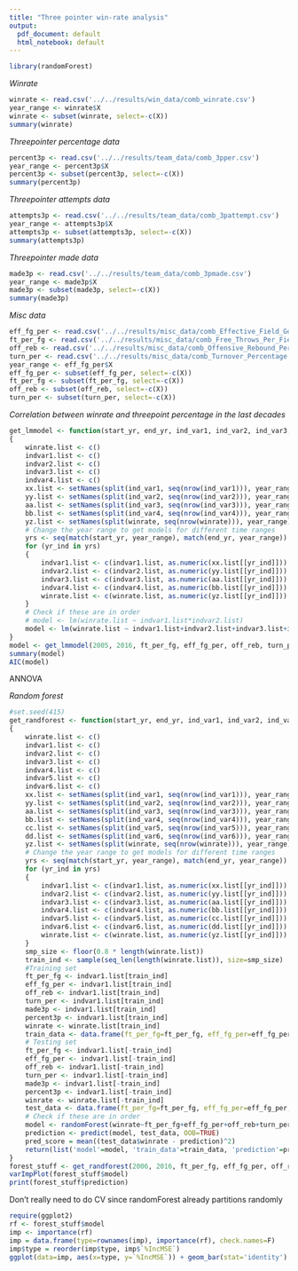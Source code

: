 ```yaml
---
title: "Three pointer win-rate analysis"
output:
  pdf_document: default
  html_notebook: default
---
```


```r
library(randomForest)
```
*Winrate*
```r
winrate <- read.csv('../../results/win_data/comb_winrate.csv')
year_range <- winrate$X
winrate <- subset(winrate, select=-c(X))
summary(winrate)
```

*Threepointer percentage data*
```r
percent3p <- read.csv('../../results/team_data/comb_3pper.csv')
year_range <- percent3p$X
percent3p <- subset(percent3p, select=-c(X))
summary(percent3p)
```

*Threepointer attempts data*
```r
attempts3p <- read.csv('../../results/team_data/comb_3pattempt.csv')
year_range <- attempts3p$X
attempts3p <- subset(attempts3p, select=-c(X))
summary(attempts3p)
```

*Threepointer made data*
```r
made3p <- read.csv('../../results/team_data/comb_3pmade.csv')
year_range <- made3p$X
made3p <- subset(made3p, select=-c(X))
summary(made3p)
```

*Misc data*
```r
eff_fg_per <- read.csv('../../results/misc_data/comb_Effective_Field_Goal_Percentage.csv')
ft_per_fg <- read.csv('../../results/misc_data/comb_Free_Throws_Per_Field_Goal_Attempt.csv')
off_reb <- read.csv('../../results/misc_data/comb_Offensive_Rebound_Percentage.csv')
turn_per <- read.csv('../../results/misc_data/comb_Turnover_Percentage.csv')
year_range <- eff_fg_per$X
eff_fg_per <- subset(eff_fg_per, select=-c(X))
ft_per_fg <- subset(ft_per_fg, select=-c(X))
off_reb <- subset(off_reb, select=-c(X))
turn_per <- subset(turn_per, select=-c(X))
```

*Correlation between winrate and threepoint percentage in the last decades*
```r
get_lmmodel <- function(start_yr, end_yr, ind_var1, ind_var2, ind_var3, ind_var4)
{
    winrate.list <- c()
    indvar1.list <- c()
    indvar2.list <- c()
    indvar3.list <- c()
    indvar4.list <- c()
    xx.list <- setNames(split(ind_var1, seq(nrow(ind_var1))), year_range)
    yy.list <- setNames(split(ind_var2, seq(nrow(ind_var2))), year_range)
    aa.list <- setNames(split(ind_var3, seq(nrow(ind_var3))), year_range)
    bb.list <- setNames(split(ind_var4, seq(nrow(ind_var4))), year_range)
    yz.list <- setNames(split(winrate, seq(nrow(winrate))), year_range)
    # Change the year range to get models for different time ranges
    yrs <- seq(match(start_yr, year_range), match(end_yr, year_range))
    for (yr_ind in yrs)
    {
        indvar1.list <- c(indvar1.list, as.numeric(xx.list[[yr_ind]]))
        indvar2.list <- c(indvar2.list, as.numeric(yy.list[[yr_ind]]))
        indvar3.list <- c(indvar3.list, as.numeric(aa.list[[yr_ind]]))
        indvar4.list <- c(indvar4.list, as.numeric(bb.list[[yr_ind]]))
        winrate.list <- c(winrate.list, as.numeric(yz.list[[yr_ind]]))
    }
    # Check if these are in order
    # model <- lm(winrate.list ~ indvar1.list*indvar2.list)
    model <- lm(winrate.list ~ indvar1.list+indvar2.list+indvar3.list+indvar4.list)
}
model <- get_lmmodel(2005, 2016, ft_per_fg, eff_fg_per, off_reb, turn_per)
summary(model)
AIC(model)
```



ANNOVA


*Random forest*
```r
#set.seed(415)
get_randforest <- function(start_yr, end_yr, ind_var1, ind_var2, ind_var3, ind_var4, ind_var5, ind_var6)
{
    winrate.list <- c()
    indvar1.list <- c()
    indvar2.list <- c()
    indvar3.list <- c()
    indvar4.list <- c()
    indvar5.list <- c()
    indvar6.list <- c()
    xx.list <- setNames(split(ind_var1, seq(nrow(ind_var1))), year_range)
    yy.list <- setNames(split(ind_var2, seq(nrow(ind_var2))), year_range)
    aa.list <- setNames(split(ind_var3, seq(nrow(ind_var3))), year_range)
    bb.list <- setNames(split(ind_var4, seq(nrow(ind_var4))), year_range)
    cc.list <- setNames(split(ind_var5, seq(nrow(ind_var5))), year_range)
    dd.list <- setNames(split(ind_var6, seq(nrow(ind_var6))), year_range)
    yz.list <- setNames(split(winrate, seq(nrow(winrate))), year_range)
    # Change the year range to get models for different time ranges
    yrs <- seq(match(start_yr, year_range), match(end_yr, year_range))
    for (yr_ind in yrs)
    {
        indvar1.list <- c(indvar1.list, as.numeric(xx.list[[yr_ind]]))
        indvar2.list <- c(indvar2.list, as.numeric(yy.list[[yr_ind]]))
        indvar3.list <- c(indvar3.list, as.numeric(aa.list[[yr_ind]]))
        indvar4.list <- c(indvar4.list, as.numeric(bb.list[[yr_ind]]))
        indvar5.list <- c(indvar5.list, as.numeric(cc.list[[yr_ind]]))
        indvar6.list <- c(indvar6.list, as.numeric(dd.list[[yr_ind]]))
        winrate.list <- c(winrate.list, as.numeric(yz.list[[yr_ind]]))
    }
    smp_size <- floor(0.8 * length(winrate.list))
    train_ind <- sample(seq_len(length(winrate.list)), size=smp_size)
    #Training set
    ft_per_fg <- indvar1.list[train_ind]
    eff_fg_per <- indvar1.list[train_ind]
    off_reb <- indvar1.list[train_ind]
    turn_per <- indvar1.list[train_ind]
    made3p <- indvar1.list[train_ind]
    percent3p <- indvar1.list[train_ind]
    winrate <- winrate.list[train_ind]
    train_data <- data.frame(ft_per_fg=ft_per_fg, eff_fg_per=eff_fg_per, off_reb=off_reb, turn_per=turn_per, made3p=made3p, percent3p=percent3p, winrate=winrate)
    # Testing set
    ft_per_fg <- indvar1.list[-train_ind]
    eff_fg_per <- indvar1.list[-train_ind]
    off_reb <- indvar1.list[-train_ind]
    turn_per <- indvar1.list[-train_ind]
    made3p <- indvar1.list[-train_ind]
    percent3p <- indvar1.list[-train_ind]
    winrate <- winrate.list[-train_ind]
    test_data <- data.frame(ft_per_fg=ft_per_fg, eff_fg_per=eff_fg_per, off_reb=off_reb, turn_per=turn_per, made3p=made3p, percent3p=percent3p, winrate=winrate)
    # Check if these are in order
    model <- randomForest(winrate~ft_per_fg+eff_fg_per+off_reb+turn_per+made3p+percent3p, data=train_data, importance=TRUE, ntree=3000)
    prediction <- predict(model, test_data, OOB=TRUE)
    pred_score = mean((test_data$winrate - prediction)^2)
    return(list('model'=model, 'train_data'=train_data, 'prediction'=pred_score))
}
forest_stuff <- get_randforest(2006, 2016, ft_per_fg, eff_fg_per, off_reb, turn_per, made3p, percent3p)
varImpPlot(forest_stuff$model)
print(forest_stuff$prediction)
```
Don't really need to do CV since randomForest already partitions randomly

```r
require(ggplot2)
rf <- forest_stuff$model
imp <- importance(rf)
imp = data.frame(type=rownames(imp), importance(rf), check.names=F)
imp$type = reorder(imp$type, imp$`%IncMSE`)
ggplot(data=imp, aes(x=type, y=`%IncMSE`)) + geom_bar(stat='identity') + geom_hline(yintercept=abs(min(imp$`%IncMSE`)), col=2, linetype='dashed') + coord_flip()
```
